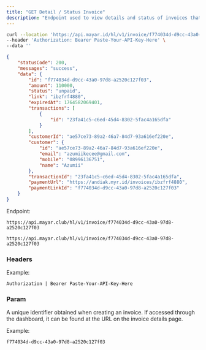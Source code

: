```yaml
---
title: "GET Detail / Status Invoice"
description: "Endpoint used to view details and status of invoices that have been created"
---
```


<RequestExample>

```bash Request Example
curl --location 'https://api.mayar.id/hl/v1/invoice/f774034d-d9cc-43a0-97d8-a2520c127f03' \
--header 'Authorization: Bearer Paste-Your-API-Key-Here' \
--data ''
```

</RequestExample>

<ResponseExample>

```json Response Example 200
{
    "statusCode": 200,
    "messages": "success",
    "data": {
        "id": "f774034d-d9cc-43a0-97d8-a2520c127f03",
        "amount": 110000,
        "status": "unpaid",
        "link": "ibzfrf4880",
        "expiredAt": 1764582069401,
        "transactions": [
            {
                "id": "23fa41c5-c6ed-45d4-8302-5fac4a165dfa"
            }
        ],
        "customerId": "ae57ce73-89a2-46a7-84d7-93a616ef220e",
        "customer": {
            "id": "ae57ce73-89a2-46a7-84d7-93a616ef220e",
            "email": "azumiikecee@gmail.com",
            "mobile": "08996136751",
            "name": "Azumii"
        },
        "transactionId": "23fa41c5-c6ed-45d4-8302-5fac4a165dfa",
        "paymentUrl": "https://andiak.myr.id/invoices/ibzfrf4880",
        "paymentLinkId": "f774034d-d9cc-43a0-97d8-a2520c127f03"
    }
}
```

</ResponseExample>

Endpoint:

<CodeGroup>

```Production Production
https://api.mayar.club/hl/v1/invoice/f774034d-d9cc-43a0-97d8-a2520c127f03
```


```Sandbox Sandbox
https://api.mayar.club/hl/v1/invoice/f774034d-d9cc-43a0-97d8-a2520c127f03
```

</CodeGroup>

### Headers

<ResponseField name="Authorization" type="string" required>
  Example:

  `Authorization | Bearer Paste-Your-API-Key-Here`
</ResponseField>

### Param

<ParamField path="param" type="string" required>
  A unique identifier obtained when creating an invoice. If accessed through the dashboard, it can be found at the URL on the invoice details page.

  Example:

  `f774034d-d9cc-43a0-97d8-a2520c127f03`
</ParamField>